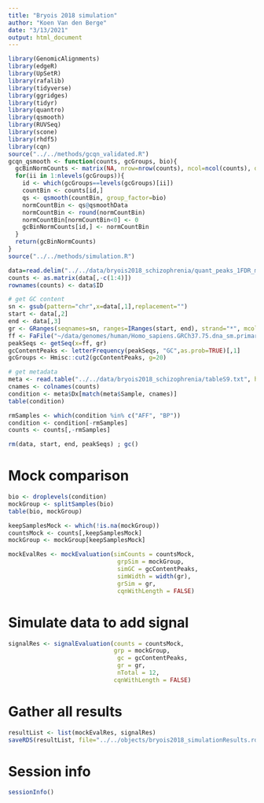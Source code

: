 ```yaml
---
title: "Bryois 2018 simulation"
author: "Koen Van den Berge"
date: "3/13/2021"
output: html_document
---
```



```r
library(GenomicAlignments)
library(edgeR)
library(UpSetR)
library(rafalib)
library(tidyverse)
library(ggridges)
library(tidyr)
library(quantro)
library(qsmooth)
library(RUVSeq)
library(scone)
library(rhdf5)
library(cqn)
source("../../methods/gcqn_validated.R")
gcqn_qsmooth <- function(counts, gcGroups, bio){
  gcBinNormCounts <- matrix(NA, nrow=nrow(counts), ncol=ncol(counts), dimnames=list(rownames(counts),colnames(counts)))
  for(ii in 1:nlevels(gcGroups)){
    id <- which(gcGroups==levels(gcGroups)[ii])
    countBin <- counts[id,]
    qs <- qsmooth(countBin, group_factor=bio)
    normCountBin <- qs@qsmoothData
    normCountBin <- round(normCountBin)
    normCountBin[normCountBin<0] <- 0
    gcBinNormCounts[id,] <- normCountBin
  }
  return(gcBinNormCounts)
}
source("../../methods/simulation.R")

data=read.delim("../../data/bryois2018_schizophrenia/quant_peaks_1FDR_minOverlap2_300bpExt_300bp_centred_raw_288.txt.gz")
counts <- as.matrix(data[,-c(1:4)])
rownames(counts) <- data$ID

# get GC content
sn <- gsub(pattern="chr",x=data[,1],replacement="")
start <- data[,2]
end <- data[,3]
gr <- GRanges(seqnames=sn, ranges=IRanges(start, end), strand="*", mcols=data.frame(peakID=data[,4]))
ff <- FaFile("~/data/genomes/human/Homo_sapiens.GRCh37.75.dna_sm.primary_assembly.fa.gz")
peakSeqs <- getSeq(x=ff, gr)
gcContentPeaks <- letterFrequency(peakSeqs, "GC",as.prob=TRUE)[,1]
gcGroups <- Hmisc::cut2(gcContentPeaks, g=20)

# get metadata
meta <- read.table("../../data/bryois2018_schizophrenia/tableS9.txt", header=TRUE)
cnames <- colnames(counts)
condition <- meta$Dx[match(meta$Sample, cnames)]
table(condition)

rmSamples <- which(condition %in% c("AFF", "BP"))
condition <- condition[-rmSamples]
counts <- counts[,-rmSamples]

rm(data, start, end, peakSeqs) ; gc()
```



# Mock comparison


```r
bio <- droplevels(condition)
mockGroup <- splitSamples(bio)
table(bio, mockGroup)

keepSamplesMock <- which(!is.na(mockGroup))
countsMock <- counts[,keepSamplesMock]
mockGroup <- mockGroup[keepSamplesMock]

mockEvalRes <- mockEvaluation(simCounts = countsMock,
                               grpSim = mockGroup,
                               simGC = gcContentPeaks,
                               simWidth = width(gr),
                               grSim = gr,
                               cqnWithLength = FALSE)
```


# Simulate data to add signal

```r
signalRes <- signalEvaluation(counts = countsMock,
                              grp = mockGroup,
                               gc = gcContentPeaks,
                               gr = gr,
                               nTotal = 12,
                              cqnWithLength = FALSE)
```


# Gather all results

```r
resultList <- list(mockEvalRes, signalRes)
saveRDS(resultList, file="../../objects/bryois2018_simulationResults.rds")
```


# Session info

```r
sessionInfo()
```

